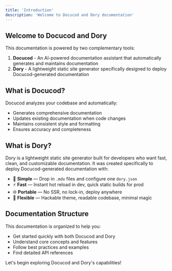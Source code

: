 ```yaml
---
title: 'Introduction'
description: 'Welcome to Docucod and Dory documentation'
---
```


## Welcome to Docucod and Dory

This documentation is powered by two complementary tools:

1. **Docucod** - An AI-powered documentation assistant that automatically generates and maintains documentation
2. **Dory** - A lightweight static site generator specifically designed to deploy Docucod-generated documentation

## What is Docucod?

Docucod analyzes your codebase and automatically:
- Generates comprehensive documentation
- Updates existing documentation when code changes
- Maintains consistent style and formatting
- Ensures accuracy and completeness

## What is Dory?

Dory is a lightweight static site generator built for developers who want fast, clean, and customizable documentation. It was created specifically to deploy Docucod-generated documentation with:

- 🧠 **Simple** — Drop in `.mdx` files and configure one `dory.json`
- ⚡ **Fast** — Instant hot reload in dev, quick static builds for prod
- 🌐 **Portable** — No SSR, no lock-in, deploy anywhere
- 🧩 **Flexible** — Hackable theme, readable codebase, minimal magic

## Documentation Structure

This documentation is organized to help you:
- Get started quickly with both Docucod and Dory
- Understand core concepts and features
- Follow best practices and examples
- Find detailed API references

Let's begin exploring Docucod and Dory's capabilities!

<br/>
<br/>
<br/>
